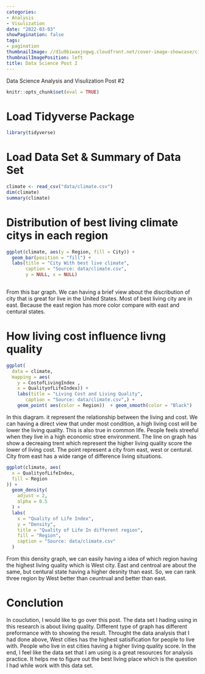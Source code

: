 ```yaml
---
categories:
- Analysis
- Visulization
date: "2022-03-03"
showPagination: false
tags:
- pagination
thumbnailImage: //d1u9biwaxjngwg.cloudfront.net/cover-image-showcase/city-750.jpg
thumbnailImagePosition: left
title: Data Science Post 2
---
```


Data Science Analysis and Visulization Post #2
<!--more-->

```r
knitr::opts_chunk$set(eval = TRUE)
```

# Load Tidyverse Package
```r
library(tidyverse)
```

# Load Data Set & Summary of Data Set
```r
climate <- read_csv("data/climate.csv")
dim(climate)
summary(climate)
```

# Distribution of best living climate citys in each region
```r
ggplot(climate, aes(y = Region, fill = City)) +
  geom_bar(position = "fill") + 
  labs(title = "City With best live climate",
       caption = "Source: data/climate.csv",
       y = NULL, x = NULL)
  
```
From this bar graph. We can having a brief view about the discribution of city that is great for live in the United States. Most of best living city are in east. Because the east region has more color compare with east and centural states.

# How living cost influence livng quality
```r

ggplot(
  data = climate,
  mapping = aes(
    y = CostofLivingIndex ,
    x = QualityofLifeIndex)) + 
    labs(title = "Living Cost and Living Quality",
       caption = "Source: data/climate.csv",) +
    geom_point( aes(color = Region))  + geom_smooth(color = "Black")
```
In this diagram. it represent the relationship between the living and cost. We can having a direct view that under most condition, a high living cost will be lower the living quality. This is also true in common life. People feels streeful when they live in a high economic stree environment. The line on graph has show a decreaing trent which represent the higher living quality score the lower of living cost. The point represent a city from east, west or centural. City from east has a wide range of difference living situations. 

```r
ggplot(climate, aes(
  x = QualityofLifeIndex,
  fill = Region
)) +
  geom_density(
    adjust = 2,
    alpha = 0.5
  ) +
  labs(
    x = "Quality of Life Index",
    y = "Density",
    title = "Quality of Life In different region",
    fill = "Region",
    caption = "Source: data/climate.csv"
  )
```
From this density graph, we can easily having a idea of which region having the highest living quality which is West city. East and centroal are about the same, but centural state having a higher desnity than east. So, we can rank three region by West better than ceuntrual and better than east.

# Conclution
In couclution, I would like to go over this post. The data set I hading using in this research is about living quality. Different type of graph has different preformance with to showing the result. Throught the data analysis that I had done above, West cities has the highest satisification for people to live with. People who live in est cities having a higher living quality score. In the end, I feel like the data set that I am using is a great resources for analysis practice. It helps me to figure out the best living place which is the question I had while work with this data set.